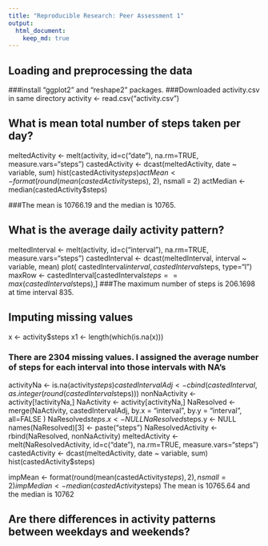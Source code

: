 ```yaml
---
title: "Reproducible Research: Peer Assessment 1"
output: 
  html_document:
    keep_md: true
---
```



## Loading and preprocessing the data

###install "ggplot2" and "reshape2" packages.
###Downloaded activity.csv in same directory
activity <- read.csv("activity.csv")




## What is mean total number of steps taken per day?
meltedActivity <- melt(activity, id=c("date"), na.rm=TRUE, measure.vars="steps")
castedActivity <- dcast(meltedActivity, date ~ variable, sum)
hist(castedActivity$steps)
actMean <- format(round(mean(castedActivity$steps), 2), nsmall = 2)
actMedian <- median(castedActivity$steps)

###The mean is 10766.19 and the median is 10765.


## What is the average daily activity pattern?
meltedInterval <- melt(activity, id=c("interval"), na.rm=TRUE, measure.vars="steps")
castedInterval <- dcast(meltedInterval, interval ~ variable, mean)
plot( castedInterval$interval, castedInterval$steps, type="l")
maxRow <- castedInterval[castedInterval$steps==max(castedInterval$steps),]
###The maximum number of steps is 206.1698 at time interval 835.



## Imputing missing values
x <- activity$steps
x1 <- length(which(is.na(x)))

### There are 2304 missing values. I assigned the average number of steps for each interval into those intervals with NA's
activityNa <- is.na(activity$steps)
castedIntervalAdj <- cbind(castedInterval, as.integer(round(castedInterval$steps)))
nonNaActivity <- activity[!activityNa,]
NaActivity <- activity[activityNa,]
NaResolved <- merge(NaActivity, castedIntervalAdj, by.x = "interval", by.y = "interval", all=FALSE )
NaResolved$steps.x <- NULL
NaResolved$steps.y <- NULL
names(NaResolved)[3] <- paste("steps")
NaResolvedActivity <- rbind(NaResolved, nonNaActivity)
meltedActivity <- melt(NaResolvedActivity, id=c("date"), na.rm=TRUE, measure.vars="steps")
castedActivity <- dcast(meltedActivity, date ~ variable, sum)
hist(castedActivity$steps)

impMean <- format(round(mean(castedActivity$steps), 2), nsmall = 2)
impMedian <- median(castedActivity$steps)
The mean is 10765.64 and the median is 10762

## Are there differences in activity patterns between weekdays and weekends?



